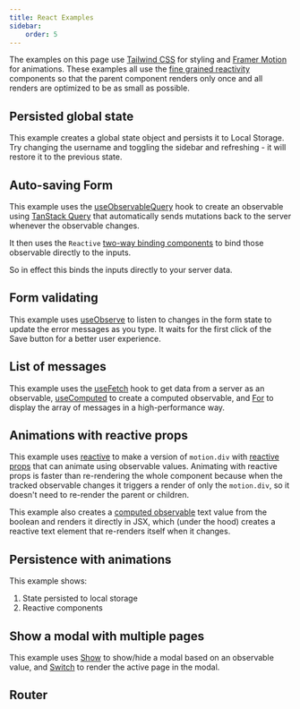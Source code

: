 ```yaml
---
title: React Examples
sidebar:
    order: 5
---
```



The examples on this page use [Tailwind CSS](https://tailwindcss.com) for styling and [Framer Motion](https://www.framer.com/motion) for animations. These examples all use the [fine grained reactivity](../fine-grained-reactivity) components so that the parent component renders only once and all renders are optimized to be as small as possible.

## Persisted global state

This example creates a global state object and persists it to Local Storage. Try changing the username and toggling the sidebar and refreshing - it will restore it to the previous state.

<Persistence />

## Auto-saving Form

This example uses the [useObservableQuery](../helpers-and-hooks#useobservablequery) hook to create an observable using [TanStack Query](https://tanstack.com/query/) that automatically sends mutations back to the server whenever the observable changes.

It then uses the `Reactive` [two-way binding components](../fine-grained-reactivity#reactive-components) to bind those observable directly to the inputs.

So in effect this binds the inputs directly to your server data.

<AutoSavingFormExample />

## Form validating

This example uses [useObserve](../react-api#useobserve) to listen to changes in the form state to update the error messages as you type. It waits for the first click of the Save button for a better user experience.

<FormValidationExample />

## List of messages

This example uses the [useFetch](../helpers-and-hooks#usefetch) hook to get data from a server as an observable, [useComputed](../react-api#usecomputed) to create a computed observable, and [For](../fine-grained-reactivity#for) to display the array of messages in a high-performance way.

<MessageListExample />

## Animations with reactive props

This example uses [reactive](../fine-grained-reactivity#reactive) to make a version of `motion.div` with [reactive props](../fine-grained-reactivity#reactive-components) that can animate using observable values. Animating with reactive props is faster than re-rendering the whole component because when the tracked observable changes it triggers a render of only the `motion.div`, so it doesn't need to re-render the parent or children.

This example also creates a [computed observable](../../usage/observable#computed-observables) text value from the boolean and renders it directly in JSX, which (under the hood) creates a reactive text element that re-renders itself when it changes.

<AnimatedSwitchExample />

## Persistence with animations

This example shows:

1. State persisted to local storage
2. Reactive components

<Persistence />


## Show a modal with multiple pages

This example uses [Show](../fine-grained-reactivity#show) to show/hide a modal based on an observable value, and [Switch](../fine-grained-reactivity#switch) to render the active page in the modal.

<ModalExample />

## Router

<RouterExample />
